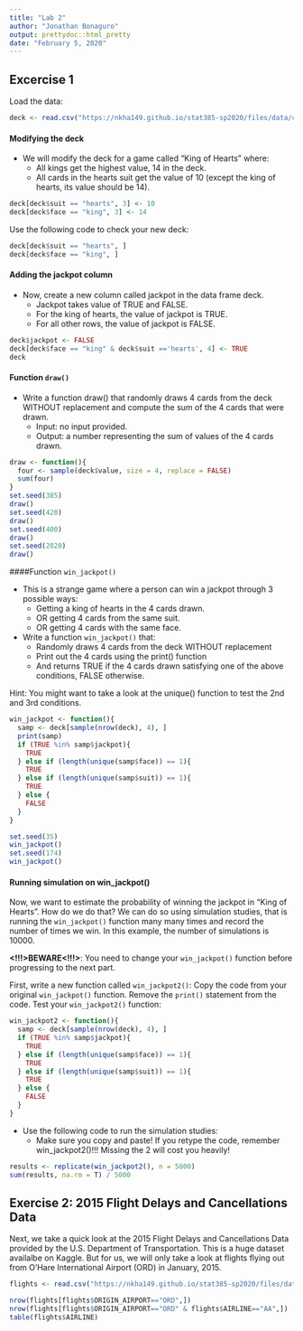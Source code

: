 ```yaml
---
title: "Lab 2"
author: "Jonathan Bonaguro"
output: prettydoc::html_pretty
date: "February 5, 2020"
---
```


## Excercise 1

Load the data:

```r
deck <- read.csv("https://nkha149.github.io/stat385-sp2020/files/data/cards.csv")
```

#### Modifying the deck

* We will modify the deck for a game called “King of Hearts” where:
    + All kings get the highest value, 14 in the deck.
    + All cards in the hearts suit get the value of 10 (except the king of hearts, its value should be 14).
    
```r
deck[deck$suit == "hearts", 3] <- 10
deck[deck$face == "king", 3] <- 14
```

Use the following code to check your new deck:

```r
deck[deck$suit == "hearts", ]
deck[deck$face == "king", ]
```

#### Adding the jackpot column

* Now, create a new column called jackpot in the data frame deck.
    + Jackpot takes value of TRUE and FALSE.
    + For the king of hearts, the value of jackpot is TRUE.
    + For all other rows, the value of jackpot is FALSE.
    
```r
deck$jackpot <- FALSE
deck[deck$face == "king" & deck$suit =='hearts', 4] <- TRUE
deck
```

#### Function `draw()`

* Write a function draw() that randomly draws 4 cards from the deck WITHOUT replacement and compute the sum of the 4 cards that were drawn.
    + Input: no input provided.
    + Output: a number representing the sum of values of the 4 cards drawn.
    
```r
draw <- function(){
  four <- sample(deck$value, size = 4, replace = FALSE)
  sum(four)
}
set.seed(385)
draw()
set.seed(420)
draw()
set.seed(400)
draw()
set.seed(2020)
draw()
```

####Function `win_jackpot()`

* This is a strange game where a person can win a jackpot through 3 possible ways:
    + Getting a king of hearts in the 4 cards drawn.
    + OR getting 4 cards from the same suit.
    + OR getting 4 cards with the same face.

* Write a function `win_jackpot()` that:
    + Randomly draws 4 cards from the deck WITHOUT replacement
    + Print out the 4 cards using the print() function
    + And returns TRUE if the 4 cards drawn satisfying one of the above conditions, FALSE otherwise.
    
Hint: You might want to take a look at the unique() function to test the 2nd and 3rd conditions.

```r
win_jackpot <- function(){
  samp <- deck[sample(nrow(deck), 4), ]
  print(samp)
  if (TRUE %in% samp$jackpot){
    TRUE
  } else if (length(unique(samp$face)) == 1){
    TRUE
  } else if (length(unique(samp$suit)) == 1){
    TRUE
  } else {
    FALSE
  }
}
```

```r
set.seed(35)
win_jackpot()
set.seed(174)
win_jackpot()
```

#### Running simulation on win_jackpot()

Now, we want to estimate the probability of winning the jackpot in “King of Hearts”. How do we do that? We can do so using simulation studies, that is running the `win_jackpot()` function many many times and record the number of times we win. In this example, the number of simulations is 10000.

**<!!!>BEWARE<!!!>**: You need to change your `win_jackpot()` function before progressing to the next part.

First, write a new function called `win_jackpot2()`:
Copy the code from your original `win_jackpot()` function.
Remove the `print()` statement from the code.
Test your `win_jackpot2()` function:

```r
win_jackpot2 <- function(){
  samp <- deck[sample(nrow(deck), 4), ]
  if (TRUE %in% samp$jackpot){
    TRUE
  } else if (length(unique(samp$face)) == 1){
    TRUE
  } else if (length(unique(samp$suit)) == 1){
    TRUE
  } else {
    FALSE
  }
}
```

* Use the following code to run the simulation studies:
    + Make sure you copy and paste! If you retype the code, remember win_jackpot2()!!! Missing the 2 will cost     you heavily!

```r
results <- replicate(win_jackpot2(), n = 5000)
sum(results, na.rm = T) / 5000
```

## Exercise 2: 2015 Flight Delays and Cancellations Data

Next, we take a quick look at the 2015 Flight Delays and Cancellations Data provided by the U.S. Department of Transportation. This is a huge dataset availalbe on Kaggle. But for us, we will only take a look at flights flying out from O’Hare International Airport (ORD) in January, 2015.

```r
flights <- read.csv("https://nkha149.github.io/stat385-sp2020/files/data/ohare_jan.csv")
```

```r
nrow(flights[flights$ORIGIN_AIRPORT=="ORD",])
nrow(flights[flights$ORIGIN_AIRPORT=="ORD" & flights$AIRLINE=="AA",])
table(flights$AIRLINE)
```
